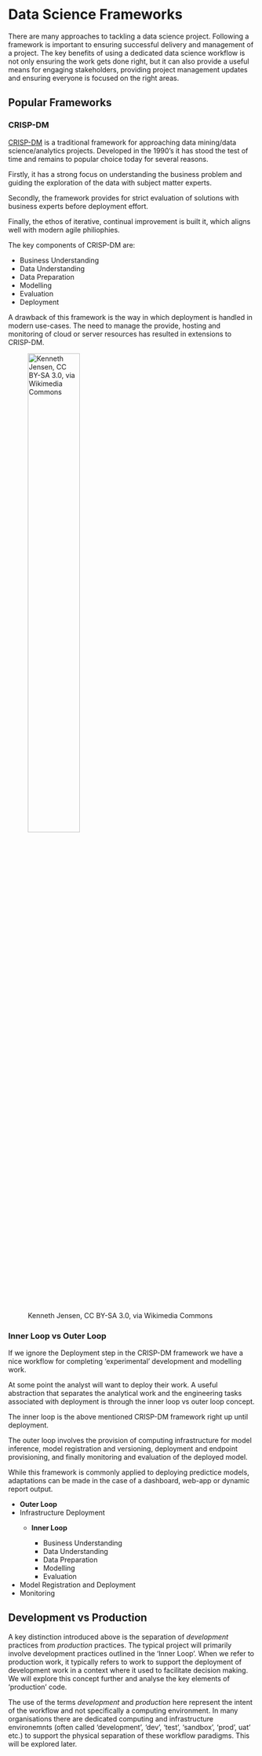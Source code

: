# Data Science Frameworks

There are many approaches to tackling a data science project. Following a framework 
is important to ensuring successful delivery and management of a project. The key benefits of using a 
dedicated data science workflow is not only ensuring the work gets done right, 
but it can also provide a useful means for engaging stakeholders, providing
project management updates and ensuring everyone is focused on the right areas.    

## Popular Frameworks  

### CRISP-DM   

[CRISP-DM](https://en.wikipedia.org/wiki/Cross-industry_standard_process_for_data_mining) is a 
traditional framework for approaching data mining/data science/analytics projects. Developed 
in the 1990's it has stood the test of time and remains to popular choice today for several reasons.  

Firstly, it has a strong focus on understanding the business problem and guiding the
exploration of the data with subject matter experts.  

Secondly, the framework provides for strict evaluation of solutions with business
experts before deployment effort.  

Finally, the ethos of iterative, continual improvement is built it, which aligns
well with modern agile philiophies.  

The key components of CRISP-DM are:

- Business Understanding
- Data Understanding
- Data Preparation
- Modelling
- Evaluation
- Deployment  

A drawback of this framework is the way in which deployment is handled in modern
use-cases. The need to manage the provide, hosting and monitoring of cloud or 
server resources has resulted in extensions to CRISP-DM.  


![Kenneth Jensen, CC BY-SA 3.0, via Wikimedia Commons](../img/crispdm.png){width=50%}

### Inner Loop vs Outer Loop    

If we ignore the Deployment step in the CRISP-DM framework we have a nice workflow
for completing 'experimental' development and modelling work.  

At some point the analyst will want to deploy their work. A useful abstraction
that separates the analytical work and the engineering tasks associated with 
deployment is through the inner loop vs outer loop concept.  

The inner loop is the above mentioned CRISP-DM framework right up until deployment. 

The outer loop involves the provision of computing infrastructure for model
inference, model registration and versioning, deployment and endpoint provisioning, 
and finally monitoring and evaluation of the deployed model. 

While this framework is commonly applied to deploying predictice models, adaptations
can be made in the case of a dashboard, web-app or dynamic report output. 

- **Outer Loop**  
- Infrastructure Deployment
  - **Inner Loop**    

      - Business Understanding  
      - Data Understanding  
      - Data Preparation  
      - Modelling  
      - Evaluation   
  
- Model Registration and Deployment  
- Monitoring  

## Development vs Production  

A key distinction introduced above is the separation of *development* practices
from *production* practices. The typical project will primarily involve development
practices outlined in the 'Inner Loop'. When we refer to production work, it 
typically refers to work to support the deployment of development work in a 
context where it used to facilitate decision making. We will explore this concept
further and analyse the key elements of 'production' code.  

::: {.callout-note}
The use of the terms *development* and *production* here represent the intent
of the workflow and not specifically a computing environment. In many organisations
there are dedicated computing and infrastructure environemnts (often called 'development',
'dev', 'test', 'sandbox', 'prod', uat' etc.) to support the physical separation 
of these workflow paradigms. This will be explored later. 
:::